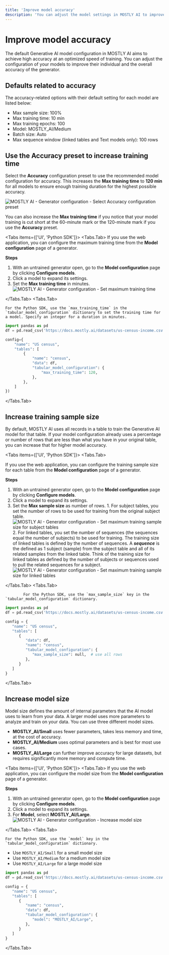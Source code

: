 ```yaml
---
title: 'Improve model accuracy'
description: 'You can adjust the model settings in MOSTLY AI to improve the accuracy of your tabular AI models.'
---
```



# Improve model accuracy

The default Generative AI model configuration in MOSTLY AI aims to achieve high accuracy at an optimized speed of training. You can adjust the configuration of your models to improve their individual and the overall accuracy of the generator.

## Defaults related to accuracy

The accuracy-related options with their default setting for each model are listed below:

- Max sample size: 100%
- Max training time: 10 min
- Max training epochs: 100
- Model: MOSTLY_AI/Medium
- Batch size: Auto
- Max sequence window (linked tables and Text models only): 100 rows

## Use the **Accuracy** preset to increase training time

Select the **Accuracy** configuration preset to use the recommended model configuration for accuracy. This increases the **Max training time** to **120 min** for all models to ensure enough training duration for the highest possible accuracy.

<Image src="/docimages/generators/improve-model-accuracy/model-configuration-00-select-accuracy-preset.webp" alt="MOSTLY AI - Generator configuration - Select Accuracy configuration preset" width={900} height={300} />

You can also increase the **Max training time** if you notice that your model training is cut short at the 60-minute mark or the 120-minute mark if you use the **Accuracy** preset.

<Tabs items={['UI', 'Python SDK']}>
<Tabs.Tab>
If you use the web application, you can configure the maximum training time from the **Model configuration** page of a generator.

**Steps**

1.  With an untrained generator open, go to the **Model configuration** page by clicking **Configure models**.
2.  Click a model to expand its settings.
3.  Set the **Max training time** in minutes.
    <Image src="/docimages/generators/improve-model-accuracy/model-configuration-02-set-max-training-time.webp" alt="MOSTLY AI - Generator configuration - Set maximum training time" width={900} height={300} />

</Tabs.Tab>
<Tabs.Tab>

    For the Python SDK, use the `max_training_time` in the `tabular_model_configuration` dictionary to set the training time for a model. Specify an integer for a duration in minutes.

```python filename="python" copy {11}
import pandas as pd
df = pd.read_csv('https://docs.mostly.ai/datasets/us-census-income.csv.gz')

config={
    "name": "US census",
    "tables": [
        {
            "name": "census",
            "data": df,
            "tabular_model_configuration": {
                "max_training_time": 120,
            },
        },
    ]
})
```

</Tabs.Tab>
</Tabs>

## Increase training sample size

By default, MOSTLY AI uses all records in a table to train the Generative AI model for that table. If your model configuration already uses a percentage or number of rows that are less than what you have in your original table, you can increase that for higher model accuracy.

<Tabs items={['UI', 'Python SDK']}>
<Tabs.Tab>

If you use the web application, you can configure the training sample size for each table from the **Model configuration** page of a generator.

**Steps**

1.  With an untrained generator open, go to the **Model configuration** page by clicking **Configure models**.
2.  Click a model to expand its settings.
3.  Set the **Max sample size** as number of rows. 1. For subject tables, you set the number of rows to be used for training from the original subject table.
    <Image src="/docimages/generators/improve-model-accuracy/model-configuration-01-set-max-sample-size-subjects.webp" alt="MOSTLY AI - Generator configuration - Set maximum training sample size for subject tables" width={900} height={300} /> 2. For linked tables, you set the number of sequences (the sequences equal the number of subjects) to be used for training.
    <Callout> The training size of linked tables is defined by the number of sequences. A _**sequence**_ is the defined as 1 subject (sample) from the subject table and all of its related samples from the linked table. Think of the training size for linked tables as defined by the number of subjects or sequences used to pull the related sequences for a subject.</Callout>
    <Image src="/docimages/generators/improve-model-accuracy/model-configuration-01.01-set-max-sample-size-linked.webp" alt="MOSTLY AI - Generator configuration - Set maximum training sample size for linked tables" width={900} height={300} />

</Tabs.Tab>
<Tabs.Tab>

            For the Python SDK, use the `max_sample_size` key in the `tabular_model_configuration` dictionary.

```python filename="python" copy {11}
import pandas as pd
df = pd.read_csv('https://docs.mostly.ai/datasets/us-census-income.csv.gz')

config = {
   "name": "US census",
   "tables": [
      {
         "data": df,
         "name": "census",
         "tabular_model_configuration": {
            "max_sample_size": null,  # use all rows
         },
      }
   ]
}
```

</Tabs.Tab>
</Tabs>

## Increase model size

Model size defines the amount of internal parameters that the AI model uses to learn from your data. A larger model uses more parameters to analyze and train on your data. You can use three different model sizes.

- **MOSTLY_AI/Small** uses fewer parameters, takes less memory and time, at the cost of accuracy.
- **MOSTLY_AI/Medium** uses optimal parameters and is best for most use cases.
- **MOSTLY_AI/Large** can further improve accuracy for large datasets, but requires significantly more memory and compute time.

<Tabs items={['UI', 'Python SDK']}>
<Tabs.Tab>
If you use the web application, you can configure the model size from the **Model configuration** page of a generator.

**Steps**

1.  With an untrained generator open, go to the **Model configuration** page by clicking **Configure models**.
2.  Click a model to expand its settings.
3.  For **Model**, select **MOSTLY_AI/Large**.
    <Image src="/docimages/generators/improve-model-accuracy/model-configuration-03-increase-model-size.webp" alt="MOSTLY AI - Generator configuration - Increase model size" width={900} height={300} />

</Tabs.Tab>
<Tabs.Tab>

    For the Python SDK, use the `model` key in the `tabular_model_configuration` dictionary.

- Use `MOSTLY_AI/Small` for a small model size
- Use `MOSTLY_AI/Medium` for a medium model size
- Use `MOSTLY_AI/Large` for a large model size

```python filename="python" copy {11}
import pandas as pd
df = pd.read_csv('https://docs.mostly.ai/datasets/us-census-income.csv.gz')

config = {
   "name": "US census",
   "tables": [
      {
         "name": "census",
         "data": df,
         "tabular_model_configuration": {
            "model": "MOSTLY_AI/Large",
         },
      }
   ]
}
```

</Tabs.Tab>
</Tabs>
